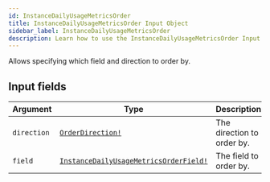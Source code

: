 ```yaml
---
id: InstanceDailyUsageMetricsOrder
title: InstanceDailyUsageMetricsOrder Input Object
sidebar_label: InstanceDailyUsageMetricsOrder
description: Learn how to use the InstanceDailyUsageMetricsOrder Input Object for Prismatic's API.
---
```


Allows specifying which field and direction to order by.

## Input fields

| Argument    | Type                                                                                              | Description                |
| ----------- | ------------------------------------------------------------------------------------------------- | -------------------------- |
| `direction` | [`OrderDirection!`](api/schema/enum/OrderDirection.mdx)                                           | The direction to order by. |
| `field`     | [`InstanceDailyUsageMetricsOrderField!`](api/schema/enum/InstanceDailyUsageMetricsOrderField.mdx) | The field to order by.     |
